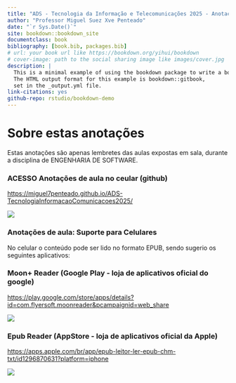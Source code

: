 ---
title: "ADS - Tecnologia da Informação e Telecomunicações 2025 - Anotações de aula"
author: "Professor Miguel Suez Xve Penteado"
date: "`r Sys.Date()`"
site: bookdown::bookdown_site
documentclass: book
bibliography: [book.bib, packages.bib]
# url: your book url like https://bookdown.org/yihui/bookdown
# cover-image: path to the social sharing image like images/cover.jpg
description: |
  This is a minimal example of using the bookdown package to write a book.
  The HTML output format for this example is bookdown::gitbook,
  set in the _output.yml file.
link-citations: yes
github-repo: rstudio/bookdown-demo
---

# Sobre estas anotações {.unnumbered}

Estas anotações são apenas lembretes das aulas expostas em sala, durante a disciplina de ENGENHARIA DE SOFTWARE.

### ACESSO Anotações de aula no ceular (github)

<https://miguel7penteado.github.io/ADS-TecnologiaInformacaoComunicacoes2025/>

![](images/qr-code/repositório.jpg)

### Anotações de aula: Suporte para Celulares

No celular o conteúdo pode ser lido no formato EPUB, sendo sugerio os seguintes aplicativos:

### **Moon+ Reader (Google Play - loja de aplicativos oficial do google)**

<https://play.google.com/store/apps/details?id=com.flyersoft.moonreader&pcampaignid=web_share>

![](images/qr-code/leitor_ebook/MoonReaderPlus.jpg)

### **Epub Reader (AppStore - loja de aplicativos oficial da Apple)**

<https://apps.apple.com/br/app/epub-leitor-ler-epub-chm-txt/id1296870631?platform=iphone>

![](images/qr-code/leitor_ebook/AppleEpubReader.jpg)
